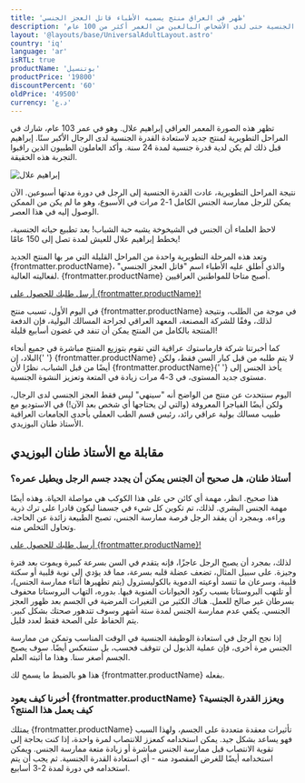 ```yaml
---
title: 'ظهر في العراق منتج يسميه الأطباء قاتل العجز الجنسي'
description: 'لقد ثبت أنه يعيد القدرة الجنسية حتى لدى الأشخاص البالغين من العمر أكثر من 100 عام!'
layout: '@layouts/base/UniversalAdultLayout.astro'
country: 'iq'
language: 'ar'
isRTL: true
productName: 'بوتنسيل'
productPrice: '19800'
discountPercent: '60'
oldPrice: '49500'
currency: 'د.ع'
---
```


تظهر هذه الصورة المعمر العراقي إبراهيم علال. وهو في عمر 103 عام، شارك في المراحل التطويرية لمنتج جديد لاستعادة القدرة الجنسية لدى الرجال الأكبر سنًا. إبراهيم قبل ذلك لم يكن لدية قدرة جنسية لمدة 24 سنة. وأكد العاملون الطبيون الذين راقبوا التجربة هذه الحقيقة.

![إبراهيم علال](/sample/pic.webp)

نتيجة المراحل التطويرية، عادت القدرة الجنسية إلى الرجل في دورة مدتها أسبوعين. الآن يمكن للرجل ممارسة الجنس الكامل 1-2 مرات في الأسبوع، وهو ما لم يكن من الممكن الوصول إليه في هذا العصر.

لاحظ العلماء أن الجنس في الشيخوخة يشبه حبة الشباب! بعد تطبيع حياته الجنسية، يخطط إبراهيم علال للعيش لمدة تصل إلى 150 عامًا!

وتعد هذه المرحلة التطويرية واحدة من المراحل القليلة التي مر بها المنتج الجديد {frontmatter.productName}، والذي أطلق عليه الأطباء اسم "قاتل العجز الجنسي" لفعاليته العالية. {frontmatter.productName} أصبح متاحا للمواطنين العراقيين.

<a href="#order-form" class="cta-button pulse-animation">
  أرسل طلبك للحصول على {frontmatter.productName}!
</a>

في اليوم الأول، تسبب منتج {frontmatter.productName} في موجة من الطلب، ونتيجة لذلك، وفقًا للشركة المصنعة، المعهد العراقي لجراحة المسالك البولية، فإن الدفعة المنتجة بالكامل من المنتج يمكن أن تنفد في غضون أسابيع قليلة!

<div class="product-highlight">
  <p>
    كما أخبرتنا شركة فارماستوك عراقية التي تقوم بتوزيع المنتج مباشرة في جميع أنحاء البلاد، إن{' '}
    <span class="product-name">{frontmatter.productName}</span> لا يتم طلبه من قبل كبار السن فقط،
    ولكن أيضًا من قبل الشباب، نظرًا لأن <span class="product-name">{frontmatter.productName}</span>{' '}
    يأخذ الجنس إلى مستوى جديد المستوى، في 3-4 مرات زيادة في المتعة وتعزيز النشوة الجنسية.
  </p>
</div>

اليوم سنتحدث عن منتج من الواضح أنه "سينهي" ليس فقط العجز الجنسي لدى الرجال، ولكن أيضًا الفياجرا المعروفة (والتي لن يحتاجها أي شخص بعد الآن!) في الاستوديو مع طبيب مسالك بولية عراقي رائد، رئيس قسم الطب العملي بأحدى الجامعات العراقية الأستاذ طنان البوزيدي.

## مقابلة مع الأستاذ طنان البوزيدي

### أستاذ طنان، هل صحيح أن الجنس يمكن أن يجدد جسم الرجل ويطيل عمره؟

هذا صحيح. انظر، مهمة أي كائن حي على هذا الكوكب هي مواصلة الحياة. وهذه أيضًا مهمة الجنس البشري. لذلك، تم تكوين كل شيء في جسمنا ليكون قادرا على ترك ذرية وراءه. وبمجرد أن يفقد الرجل فرصة ممارسة الجنس، تصبح الطبيعة زائدة عن الحاجة، وتحاول التخلص منه.

<a href="#order-form" class="cta-button pulse-animation">
  أرسل طلبك للحصول على {frontmatter.productName}!
</a>

لذلك، بمجرد أن يصبح الرجل عاجزًا، فإنه يتقدم في السن بسرعة كبيرة ويموت بعد فترة وجيزة. على سبيل المثال، تضعف عضلة قلبه بسرعة، مما قد يؤدي إلى نوبة قلبية أو سكتة قلبية، وسرعان ما تنسد أوعيته الدموية بالكوليسترول (يتم تطهيرها أثناء ممارسة الجنس)، أو تلتهب البروستاتا بسبب ركود الحيوانات المنوية فيها. بدوره، التهاب البروستاتا محفوف بسرطان غير صالح للعمل. هناك الكثير من التغيرات المرضية في الجسم بعد ظهور العجز الجنسي. يكفي عدم ممارسة الجنس لمدة ستة أشهر وسوف تتدهور صحتك بشكل كبير. يتم الحفاظ على الصحة فقط لعدد قليل.

إذا نجح الرجل في استعادة الوظيفة الجنسية في الوقت المناسب وتمكن من ممارسة الجنس مرة أخرى، فإن عملية الذبول لن تتوقف فحسب، بل ستنعكس أيضًا. سوف يصبح الجسم أصغر سنا. وهذا ما أثبته العلم.

هذا هو بالضبط ما يسمح لك {frontmatter.productName} بفعله.

### أخبرنا كيف يعود {frontmatter.productName} ويعزز القدرة الجنسية؟ كيف يعمل هذا المنتج؟

يمتلك {frontmatter.productName} تأثيرات معقدة متعددة على الجسم، ولهذا السبب فهو يساعد بشكل جيد. يمكن استخدامه كمعزز للانتصاب لمرة واحدة، إذا كنت بحاجة إلى تقوية الانتصاب قبل ممارسة الجنس مباشرة أو زيادة متعة ممارسة الجنس. ويمكن استخدامه أيضًا للغرض المقصود منه - أي استعادة القدرة الجنسية. ثم يجب أن يتم استخدامه في دورة لمدة 2-3 أسابيع.
